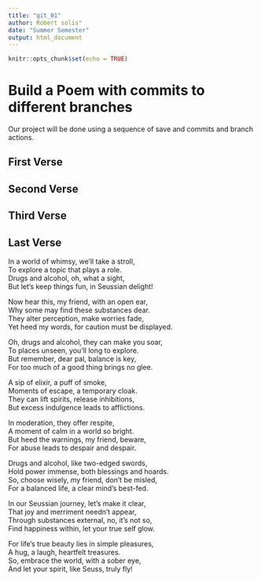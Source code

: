 ```yaml
---
title: "git_01"
author: Robert solis"
date: "Summer Semester"
output: html_document
---
```


```r
knitr::opts_chunk$set(echo = TRUE)
```
# Build a Poem with commits to different branches
Our project will be done using a sequence of save and commits and branch actions.
<!-- Do not modify or change any text in "!--" bracketed areas such as this --- these are instructions to
you, if you change any of this the git program will notice it and compromise your git merging strategy !-->

## First Verse 
<!--Put the first five lines of a poem by Lewis Carrol in this section!-->

## Second Verse
<!--Put the first five lines of a poem by Robert Frost here!-->

## Third Verse
<!--Put the first two verses of The Walrus and the Carpenter here!-->

## Last Verse
<!--Put a short poem you created using chatGPT of 20 to 30 lines,here!-->
In a world of whimsy, we'll take a stroll,  
To explore a topic that plays a role.  
Drugs and alcohol, oh, what a sight,  
But let's keep things fun, in Seussian delight!  

Now hear this, my friend, with an open ear,  
Why some may find these substances dear.  
They alter perception, make worries fade,  
Yet heed my words, for caution must be displayed.  
  
Oh, drugs and alcohol, they can make you soar,  
To places unseen, you'll long to explore.  
But remember, dear pal, balance is key,  
For too much of a good thing brings no glee.  
  
A sip of elixir, a puff of smoke,  
Moments of escape, a temporary cloak.  
They can lift spirits, release inhibitions,  
But excess indulgence leads to afflictions.  
  
In moderation, they offer respite,  
A moment of calm in a world so bright.  
But heed the warnings, my friend, beware,  
For abuse leads to despair and despair.  
  
Drugs and alcohol, like two-edged swords,  
Hold power immense, both blessings and hoards.  
So, choose wisely, my friend, don't be misled,  
For a balanced life, a clear mind's best-fed.  
   
In our Seussian journey, let's make it clear,  
That joy and merriment needn't appear,  
Through substances external, no, it's not so,  
Find happiness within, let your true self glow.  
  
For life's true beauty lies in simple pleasures,  
A hug, a laugh, heartfelt treasures.  
So, embrace the world, with a sober eye,  
And let your spirit, like Seuss, truly fly!  